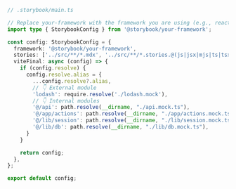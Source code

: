 ```ts
// .storybook/main.ts

// Replace your-framework with the framework you are using (e.g., react-webpack5, vue3-vite)
import type { StorybookConfig } from '@storybook/your-framework';

const config: StorybookConfig = {
  framework: '@storybook/your-framework',
  stories: ['../src/**/*.mdx', '../src/**/*.stories.@(js|jsx|mjs|ts|tsx)'],
  viteFinal: async (config) => {
    if (config.resolve) {
      config.resolve.alias = {
        ...config.resolve?.alias,
        // 👇 External module
        'lodash': require.resolve('./lodash.mock'),
        // 👇 Internal modules
        '@/api': path.resolve(__dirname, "./api.mock.ts"),
        '@/app/actions': path.resolve(__dirname, "./app/actions.mock.ts"),
        '@/lib/session': path.resolve(__dirname, "./lib/session.mock.ts"),
        '@/lib/db': path.resolve(__dirname, "./lib/db.mock.ts"),
      }
    }

    return config;
  },
};

export default config;
```